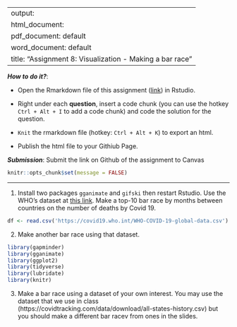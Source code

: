 
---
output: 
  html_document:
  pdf_document: default
  word_document: default
title: "Assignment 8: Visualization - Making a bar race"
---

***How to do it?***: 

- Open the Rmarkdown file of this assignment ([link](fa2021_assignment8.Rmd)) in Rstudio. 

- Right under each **question**, insert  a code chunk (you can use the hotkey `Ctrl + Alt + I` to add a code chunk) and code the solution for the question. 

- `Knit` the rmarkdown file (hotkey: `Ctrl + Alt + K`) to export an html.  

-  Publish the html file to your Githiub Page. 

***Submission***: Submit the link on Github of the assignment to Canvas

```r
knitr::opts_chunk$set(message = FALSE)
```


-------

1. Install two packages `gganimate` and `gifski` then restart Rstudio. Use the WHO's dataset at [this link](https://covid19.who.int/WHO-COVID-19-global-data.csv). Make a top-10 bar race by months between countries on the number of deaths by Covid 19.  
```r
df <- read.csv('https://covid19.who.int/WHO-COVID-19-global-data.csv')
```

2. Make another bar race using that dataset.  
```r
library(gapminder)
library(gganimate)
library(ggplot2)
library(tidyverse)
library(lubridate)
library(knitr)
```



3. Make a bar race using a dataset of your own interest. You may use the dataset that we use in class (https://covidtracking.com/data/download/all-states-history.csv) but you should make a different bar racev from ones in the slides. 

